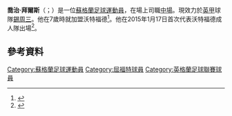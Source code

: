 {{noteTA|G1=足球|G2=EPL
|1=zh-hans:乔治;zh-hk:佐治;zh-tw:喬治;
|2=zh-hans:拜尔斯;zh-hk:拜亞斯;zh-tw:拜爾斯;
}}

{{Infobox football biography
|embed          = 
|name           = 喬治·拜爾斯<br />George Byers
|image          = 
|image_size     = 
|caption        = 
|fullname       = George William Byers<ref>{{cite web |url=http://www.football-league.co.uk/documents/pages-from-fl-professional-retain-list-free-transfers-2014-15-2.pdf-...549-2491536.pdf |title=THE FOOTBALL LEAGUE LIMITED CLUB LIST OF REGISTERED PLAYERS AS AT 16TH MAY 2015 |publisher=The Football League |date=12 June 2015 |accessdate=17 June 2015 |deadurl=yes |archiveurl=https://web.archive.org/web/20150616201258/http://www.football-league.co.uk/documents/pages-from-fl-professional-retain-list-free-transfers-2014-15-2.pdf-...549-2491536.pdf |archivedate=2015年6月16日 }}</ref>
|birth_date     = {{birth date and age|1996|5|29|df=y}}
|birth_place    = [[英格兰|英格兰]][[伊爾福德|伊爾福德]]
|height         =
|position       = [[中场|中场]]
|currentclub    = [[谢周三足球俱乐部|錫周三]]
|clubnumber     = 14
|youthyears1    = 2003–2014 |youthclubs1 = [[沃特福德足球俱乐部|沃特福德]]
|years1         = 2014–2016 |clubs1 = [[沃特福德足球俱乐部|沃特福德]]              | caps1 = 1  | goals1 = 0
|years2         = 2016–2021 |clubs2 = [[斯旺西城足球俱乐部|斯旺西]]  | caps2 = 56  | goals2 = 4
|years3         = 2021     |clubs3 = → [[朴茨茅斯足球俱乐部|樸茨茅夫]]  | caps3 = 14  | goals3 = 0
|years4         = 2021–     |clubs4 = [[谢周三足球俱乐部|錫周三]]  | caps4 = 3  | goals4 = 0
|nationalyears1 = 
|nationalteam1  = 蘇格蘭U16
|nationalcaps1  = 
|nationalgoals1 = 
|nationalyears2 = 2012 
|nationalteam2  = 蘇格蘭U17
|nationalcaps2  = 3 
|nationalgoals2 = 0
|medaltemplates = 
|club-update    = 19:01, 28 August 2021 (UTC)
|nationalteam-update =
}}

'''喬治·拜爾斯'''（{{lang-en|George Byers}}；{{bd|1996年|5月29日}}）是一位[[蘇格蘭|蘇格蘭]][[足球運動員|足球運動員]]，在場上司職[[中場|中場]]。現效力於[[英甲|英甲]]球隊[[谢周三足球俱乐部|錫周三]]。他在7歲時就加盟沃特福德<ref name="pro deal">{{cite web|title=OFFICIAL: Watford Pro Deal For Byers|url=http://www.watfordfc.com/news/article/140512-academy-george-byers-pro-deal-1548083.aspx|publisher=Watford F.C.|accessdate=16 March 2015|date=12 May 2014|deadurl=yes|archiveurl=https://web.archive.org/web/20150402143801/http://www.watfordfc.com/news/article/140512-academy-george-byers-pro-deal-1548083.aspx|archivedate=2015年4月2日}}</ref>。他在2015年1月17日首次代表沃特福德成人隊出場<ref>{{cite web|title=Watford 5-0 Charlton|url=http://www.bbc.co.uk/sport/0/football/30757223|publisher=BBC Sport|accessdate=17 January 2015|date=16 March 2015|archive-date=2015-03-08|archive-url=https://web.archive.org/web/20150308155123/http://www.bbc.co.uk/sport/0/football/30757223|dead-url=no}}</ref>。

==參考資料==
{{Reflist}}

{{DEFAULTSORT:Byers, George}}
[[Category:蘇格蘭足球運動員|Category:蘇格蘭足球運動員]]
[[Category:屈福特球員|Category:屈福特球員]]
[[Category:英格蘭足球聯賽球員|Category:英格蘭足球聯賽球員]]
{{Sport-bio-stub}}